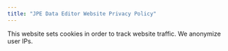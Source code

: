 ```yaml
---
title: "JPE Data Editor Website Privacy Policy"
---
```


This website sets cookies in order to track website traffic. We anonymize user IPs. 